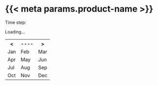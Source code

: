 # {{< meta params.product-name >}}

::: {#block-eatlas-ncanimate2-eatlas-ncanimate2-1 .block .block-eatlas-ncanimate2}

::: {.content}

```{=html}
<div class="ncanimate2_block" productid="{{< meta params.product-id >}}" blockname="{{< meta params.block-name >}}">
    <div class="tabs">
        <span class="label">Time step:</span>
        <ul></ul>
    </div>
    <div class="message-container">
        <span class="text">Loading...</span>
    </div>
    <div class="image-container" style="text-align: center; display: none;">
        <img src="">
    </div>
    <div class="video-container" style="text-align: center; display: none;">
        <video controls="">
            <source class="video_mp4" src="" type="video/mp4">
            <div class="no-video-support-message">
                <span class="text">Your browser does not support the video tag.</span>
            </div>
        </video>
    </div>
    <div class="playerTools">
        <div class="navigationBlock">
            <div class="navigation" style="display: none;">
                <span class="label">Skip frames</span>
                <button class="previousFrame">&lt;</button>
                <button class="nextFrame">&gt;</button>
            </div>
        </div>
        <div class="elevation" style="display: none;">
            <label for="depth_bid_1">Elevation: </label>
            <select id="depth_bid_1"></select>
        </div>
        <div class="downloads" style="display: none;">
            <span class="label">Download</span>
            <ul>
                <li class="mp4"><a href="">mp4</a></li>
                <li class="wmv"><a href="">wmv</a></li>
                <li class="zip"><a href="">zip</a></li>
                <li class="png"><a href="">png</a></li>
                <li class="svg"><a href="">svg</a></li>
                <li class="pdf"><a href="">pdf</a></li>
            </ul>
        </div>
    </div>
    <div class="controls">
        <canvas class="regionCanvas" mapurl="https://maps.eatlas.org.au/maps/ea/wms?SERVICE=WMS&amp;VERSION=1.1.1&amp;REQUEST=GetMap&amp;FORMAT=image%2Fpng&amp;TRANSPARENT=true&amp;LAYERS=ea%3AGBR_GBRMPA_GBR-features,ea%3AGBR_e-Atlas-GBRMPA_GBRMP-bounds_Ocean-bounds,ea%3AGBR_NERP-TE-13-1_eAtlas_NRM-Regions-GBRMP-2012&amp;STYLES=GBR-features_Outlook,Polygon_Outline-Red,GBR_NRM-Regions-GBRMP_Mainland-border&amp;SRS=EPSG%3A4326&amp;WIDTH=${WIDTH}&amp;HEIGHT=${HEIGHT}&amp;BBOX=${WEST},${SOUTH},${EAST},${NORTH}" mapwidth="" mapheight=""></canvas>
        <div class="regionList"></div>
        <div class="calendar">
            <table class="date-selector">
                <tbody>
                    <tr class="year-selector">
                        <th class="year_previous text-selection-disabled"><a>&lt;</a></th>
                        <th class="year"><span>----</span></th>
                        <th class="year_next text-selection-disabled"><a>&gt;</a></th>
                    </tr>
                    <tr>
                        <td class="month_1"><a>Jan</a></td>
                        <td class="month_2"><a>Feb</a></td>
                        <td class="month_3"><a>Mar</a></td>
                    </tr>
                    <tr>
                        <td class="month_4"><a>Apr</a></td>
                        <td class="month_5"><a>May</a></td>
                        <td class="month_6"><a>Jun</a></td>
                    </tr>
                    <tr>
                        <td class="month_7"><a>Jul</a></td>
                        <td class="month_8"><a>Aug</a></td>
                        <td class="month_9"><a>Sep</a></td>
                    </tr>
                    <tr>
                        <td class="month_10"><a>Oct</a></td>
                        <td class="month_11"><a>Nov</a></td>
                        <td class="month_12"><a>Dec</a></td>
                    </tr>
                </tbody>
            </table>
        </div>
    </div>
</div>
```

:::

:::
<br>
